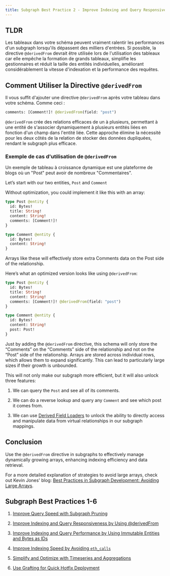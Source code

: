 ```yaml
---
title: Subgraph Best Practice 2 - Improve Indexing and Query Responsiveness By Using @derivedFrom
---
```


## TLDR

Les tableaux dans votre schéma peuvent vraiment ralentir les performances d'un subgraph lorsqu'ils dépassent des milliers d'entrées. Si possible, la directive `@derivedFrom` devrait être utilisée lors de l'utilisation des tableaux car elle empêche la formation de grands tableaux, simplifie les gestionnaires et réduit la taille des entités individuelles, améliorant considérablement la vitesse d'indexation et la performance des requêtes.

## Comment Utiliser la Directive `@derivedFrom`

Il vous suffit d'ajouter une directive `@derivedFrom` après votre tableau dans votre schéma. Comme ceci :

```graphql
comments: [Comment!]! @derivedFrom(field: "post")
```

`@derivedFrom` crée des relations efficaces de un à plusieurs, permettant à une entité de s'associer dynamiquement à plusieurs entités liées en fonction d'un champ dans l'entité liée. Cette approche élimine la nécessité pour les deux côtés de la relation de stocker des données dupliquées, rendant le subgraph plus efficace.

### Exemple de cas d'utilisation de `@derivedFrom`

Un exemple de tableau à croissance dynamique est une plateforme de blogs où un "Post" peut avoir de nombreux "Commentaires".

Let’s start with our two entities, `Post` and `Comment`

Without optimization, you could implement it like this with an array:

```graphql
type Post @entity {
  id: Bytes!
  title: String!
  content: String!
  comments: [Comment!]!
}

type Comment @entity {
  id: Bytes!
  content: String!
}
```

Arrays like these will effectively store extra Comments data on the Post side of the relationship.

Here’s what an optimized version looks like using `@derivedFrom`:

```graphql
type Post @entity {
  id: Bytes!
  title: String!
  content: String!
  comments: [Comment!]! @derivedFrom(field: "post")
}

type Comment @entity {
  id: Bytes!
  content: String!
  post: Post!
}
```

Just by adding the `@derivedFrom` directive, this schema will only store the “Comments” on the “Comments” side of the relationship and not on the “Post” side of the relationship. Arrays are stored across individual rows, which allows them to expand significantly. This can lead to particularly large sizes if their growth is unbounded.

This will not only make our subgraph more efficient, but it will also unlock three features:

1. We can query the `Post` and see all of its comments.

2. We can do a reverse lookup and query any `Comment` and see which post it comes from.

3. We can use [Derived Field Loaders](/subgraphs/developing/creating/graph-ts/api/#looking-up-derived-entities) to unlock the ability to directly access and manipulate data from virtual relationships in our subgraph mappings.

## Conclusion

Use the `@derivedFrom` directive in subgraphs to effectively manage dynamically growing arrays, enhancing indexing efficiency and data retrieval.

For a more detailed explanation of strategies to avoid large arrays, check out Kevin Jones' blog: [Best Practices in Subgraph Development: Avoiding Large Arrays](https://thegraph.com/blog/improve-subgraph-performance-avoiding-large-arrays/).

## Subgraph Best Practices 1-6

1. [Improve Query Speed with Subgraph Pruning](/subgraphs/cookbook/pruning/)

2. [Improve Indexing and Query Responsiveness by Using @derivedFrom](/subgraphs/cookbook/derivedfrom/)

3. [Improve Indexing and Query Performance by Using Immutable Entities and Bytes as IDs](/subgraphs/cookbook/immutable-entities-bytes-as-ids/)

4. [Improve Indexing Speed by Avoiding `eth_calls`](/subgraphs/cookbook/avoid-eth-calls/)

5. [Simplify and Optimize with Timeseries and Aggregations](/subgraphs/cookbook/timeseries/)

6. [Use Grafting for Quick Hotfix Deployment](/subgraphs/cookbook/grafting-hotfix/)
